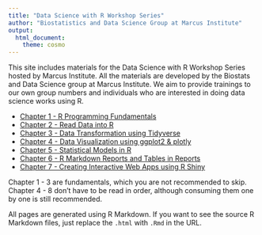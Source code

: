 ```yaml
---
title: "Data Science with R Workshop Series"
author: "Biostatistics and Data Science Group at Marcus Institute"
output: 
  html_document:
    theme: cosmo
---
```


This site includes materials for the Data Science with R Workshop Series hosted by Marcus Institute. All the materials are developed by the Biostats and Data Science group at Marcus Institute. We aim to provide trainings to our own group numbers and individuals who are interested in doing data science works using R.

- [Chapter 1 - R Programming Fundamentals](01_getting_started.html)
- [Chapter 2 - Read Data into R](02_data_io.html)
- [Chapter 3 - Data Transformation using Tidyverse](03_data_transformation.html)
- [Chapter 4 - Data Visualization using ggplot2 & plotly](04_data_visualization.html)
- [Chapter 5 - Statistical Models in R](05_modeling.html)
- [Chapter 6 - R Markdown Reports and Tables in Reports](06_rmarkdown.html)
- [Chapter 7 - Creating Interactive Web Apps using R Shiny](07_shiny.html)

Chapter 1 - 3 are fundamentals, which you are not recommended to skip. Chapter 4 - 8 don't have to be read in order, although consuming them one by one is still recommended. 

All pages are generated using R Markdown. If you want to see the source R Markdown files, just replace the `.html` with `.Rmd` in the URL.
